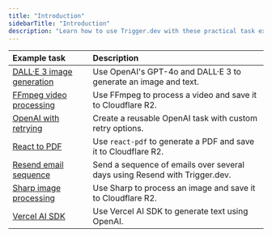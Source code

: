 ```yaml
---
title: "Introduction"
sidebarTitle: "Introduction"
description: "Learn how to use Trigger.dev with these practical task examples."
---
```


| Example task                                                       | Description                                                                |
| :----------------------------------------------------------------- | :------------------------------------------------------------------------- |
| [DALL·E 3 image generation](/examples/generate-image-with-dall-e3) | Use OpenAI's GPT-4o and DALL·E 3 to generate an image and text.            |
| [FFmpeg video processing](/examples/ffmpeg-video-processing)       | Use FFmpeg to process a video and save it to Cloudflare R2.                |
| [OpenAI with retrying](/examples/open-ai-with-retrying)            | Create a reusable OpenAI task with custom retry options.                   |
| [React to PDF](/examples/react-pdf)                                | Use `react-pdf` to generate a PDF and save it to Cloudflare R2.            |
| [Resend email sequence](/examples/resend-email-sequence)           | Send a sequence of emails over several days using Resend with Trigger.dev. |
| [Sharp image processing](/examples/sharp-image-processing)         | Use Sharp to process an image and save it to Cloudflare R2.                |
| [Vercel AI SDK](/examples/vercel-ai-sdk)                           | Use Vercel AI SDK to generate text using OpenAI.                           |
